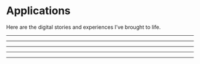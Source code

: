 
<div className='dev-sectionHeader'>

# Applications

Here are the digital stories and experiences I’ve brought to life.

</div>

---
<div className='dev-applications'>

<VocalCodes />

---

<ChickPeach />

---

<WebColorGenerator />

---

<Shazamazon />

---

<AdVocation />

</div>
